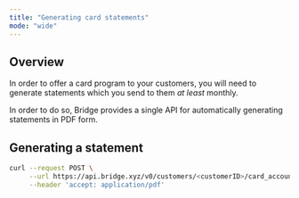 ```yaml
---
title: "Generating card statements"
mode: "wide"
---
```


## **Overview**

In order to offer a card program to your customers, you will need to generate statements which you send to them _at least_ monthly.

In order to do so, Bridge provides a single API for automatically generating statements in PDF form.

## **Generating a statement**

```bash
curl --request POST \
     --url https://api.bridge.xyz/v0/customers/<customerID>/card_accounts/<cardAccountID>/statements/<period>.pdf \
     --header 'accept: application/pdf'
```